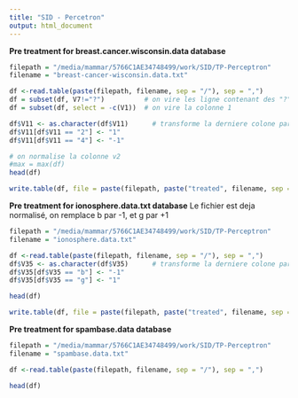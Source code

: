 ```yaml
---
title: "SID - Percetron"
output: html_document
---
```


**Pre treatment for breast.cancer.wisconsin.data database**
```r
filepath = "/media/mammar/5766C1AE34748499/work/SID/TP-Perceptron"
filename = "breast-cancer-wisconsin.data.txt"

df <-read.table(paste(filepath, filename, sep = "/"), sep = ",")
df = subset(df, V7!="?")          # on vire les ligne contenant des "?"
df = subset(df, select = -c(V1))  # on vire la colonne 1

df$V11 <- as.character(df$V11)      # transforme la derniere colone par 1 et -1
df$V11[df$V11 == "2"] <- "1"
df$V11[df$V11 == "4"] <- "-1"

# on normalise la colonne v2
#max = max(df)
head(df)

write.table(df, file = paste(filepath, paste("treated", filename, sep = "-"), sep = "/"), quote = FALSE, row.names = FALSE, col.names = FALSE, sep = ",")

```


**Pre treatment for ionosphere.data.txt database**
Le fichier est deja normalisé, on remplace b par -1, et g par +1
```r
filepath = "/media/mammar/5766C1AE34748499/work/SID/TP-Perceptron"
filename = "ionosphere.data.txt"

df <-read.table(paste(filepath, filename, sep = "/"), sep = ",")
df$V35 <- as.character(df$V35)      # transforme la derniere colone par 1 et -1
df$V35[df$V35 == "b"] <- "-1"
df$V35[df$V35 == "g"] <- "1"

head(df)

write.table(df, file = paste(filepath, paste("treated", filename, sep = "-"), sep = "/"), quote = FALSE, row.names = FALSE,  col.names = FALSE, sep = ",")
```

**Pre treatment for spambase.data database**

```r
filepath = "/media/mammar/5766C1AE34748499/work/SID/TP-Perceptron"
filename = "spambase.data.txt"

df <-read.table(paste(filepath, filename, sep = "/"), sep = ",")

head(df)

```